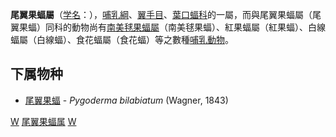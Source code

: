 {{Unreferenced|time=2019-03-31T10:36:23+00:00}}
{{Automatic taxobox
| taxon = Pygoderma
| authority = Peters, 1863
}}

'''尾翼果蝠屬'''（[[学名|学名]]：{{lang|la|''Pygoderma''}}），[[哺乳綱|哺乳綱]]、[[翼手目|翼手目]]、[[葉口蝠科|葉口蝠科]]的一屬，而與尾翼果蝠屬（尾翼果蝠）同科的動物尚有[[南美毬果蝠屬|南美毬果蝠屬]]（南美毬果蝠）、紅果蝠屬（紅果蝠）、白線蝠屬（白線蝠）、食花蝠屬（食花蝠）等之數種[[哺乳動物|哺乳動物]]。

==下属物种==
* [[尾翼果蝠|尾翼果蝠]] - ''Pygoderma bilabiatum'' (Wagner, 1843)

{{Taxonbar|from=Q10809701}}

[[Category:葉口蝠科|W]]
[[Category:尾翼果蝠属|]] 
[[Category:1863年描述的分类群|W]] 

{{哺乳动物小作品}}